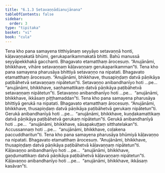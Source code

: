 ```yaml
---
title: "6.1.3 Setavaṇṇādianujānana"
tableOfContents: false
sidebar:
  order: 3
type: "tipitaka"
basket: "vi"
book: "cula"
---
```



<DynamicBreadcrumb />

<Division number="298" book="cula" bookNo="4" page="296">

<Paragraph number="1287" book="cula">
Tena kho pana samayena titthiyānaṃ seyyāyo setavaṇṇā honti, kāḷavaṇṇakatā bhūmi, gerukaparikammakatā bhitti. Bahū manussā seyyāpekkhakā gacchanti. Bhagavato etamatthaṃ ārocesuṃ. “Anujānāmi, bhikkhave, vihāre setavaṇṇaṃ kāḷavaṇṇaṃ gerukaparikamman”ti.
</Paragraph>

<Paragraph number="1288" book="cula">
Tena kho pana samayena pharusāya bhittiyā setavaṇṇo na nipatati. Bhagavato etamatthaṃ ārocesuṃ. “Anujānāmi, bhikkhave, thusapiṇḍaṃ datvā pāṇikāya paṭibāhetvā setavaṇṇaṃ nipātetun”ti. Setavaṇṇo anibandhanīyo hoti …pe…  “anujānāmi, bhikkhave, saṇhamattikaṃ datvā pāṇikāya paṭibāhetvā setavaṇṇaṃ nipātetun”ti. Setavaṇṇo anibandhanīyo hoti …pe…  “anujānāmi, bhikkhave, ikkāsaṃ piṭṭhamaddan”ti.
</Paragraph>

<Paragraph number="1289" book="cula">
Tena kho pana samayena pharusāya bhittiyā gerukā na nipatati. Bhagavato etamatthaṃ ārocesuṃ. “Anujānāmi, bhikkhave, thusapiṇḍaṃ datvā pāṇikāya paṭibāhetvā gerukaṃ nipātetun”ti. Gerukā anibandhanīyā hoti …pe…  “anujānāmi, bhikkhave, kuṇḍakamattikaṃ datvā pāṇikāya paṭibāhetvā gerukaṃ nipātetun”ti. Gerukā anibandhanīyā hoti …pe…  “anujānāmi, bhikkhave, sāsapakuṭṭaṃ sitthatelakan”ti. Accussannaṃ hoti …pe…  “anujānāmi, bhikkhave, coḷakena paccuddharitun”ti.
</Paragraph>

<Paragraph number="1290" book="cula">
Tena kho pana samayena pharusāya bhūmiyā kāḷavaṇṇo na nipatati. Bhagavato etamatthaṃ ārocesuṃ. “Anujānāmi, bhikkhave, thusapiṇḍaṃ datvā pāṇikāya paṭibāhetvā kāḷavaṇṇaṃ nipātetun”ti. Kāḷavaṇṇo anibandhanīyo hoti …pe…  “anujānāmi, bhikkhave, gaṇḍumattikaṃ datvā pāṇikāya paṭibāhetvā kāḷavaṇṇaṃ nipātetun”ti. Kāḷavaṇṇo anibandhanīyo hoti …pe…  “anujānāmi, bhikkhave, ikkāsaṃ kasāvan”ti.
</Paragraph>
</Division>
